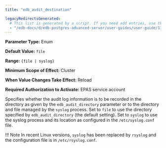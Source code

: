 ```yaml
---
title: "edb_audit_destination"

legacyRedirectsGenerated:
  # This list is generated by a script. If you need add entries, use the `legacyRedirects` key.
  - "/edb-docs/d/edb-postgres-advanced-server/user-guides/user-guide/13/edb_audit_destination.html"
---
```


<div id="edb_audit_destination" class="registered_link"></div>

**Parameter Type:** Enum

**Default Value:** `file`

**Range:** `{file | syslog}`

**Minimum Scope of Effect:** Cluster

**When Value Changes Take Effect:** Reload

**Required Authorization to Activate:** EPAS service account

Specifies whether the audit log information is to be recorded in the directory as given by the `edb_audit_directory` parameter or to the directory and file managed by the `syslog` process. Set to `file` to use the directory specified by `edb_audit_directory` (the default setting). Set to `syslog` to use the syslog process and its location as configured in the `/etc/syslog.conf` file. 

!!! Note
    In recent Linux versions, `syslog` has been replaced by `rsyslog` and the configuration file is in `/etc/rsyslog.conf`.
